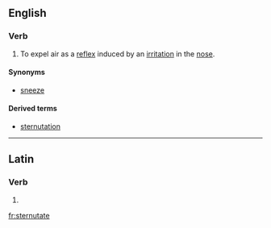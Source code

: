 ==English==

===Verb===
{{en-verb|sternutat|ing}}

# To expel air as a [[reflex]] induced by an [[irritation]] in the [[nose]].

====Synonyms====
* [[sneeze]]

====Derived terms====
* [[sternutation]]

----

==Latin==

===Verb===
{{la-verb-form|sternūtāte}}

# {{conjugation of|sternuto|sternūtō|2|p|pres|act|imp|lang=la}}


[[fr:sternutate]]